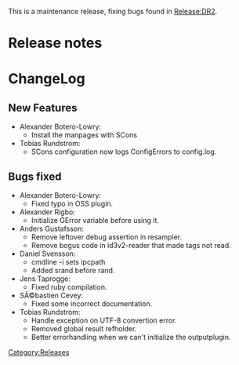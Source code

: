{{Navbar}}

This is a maintenance release, fixing bugs found in [[Release:DR2]].

= Release notes =

= ChangeLog =

==New Features==
* Alexander Botero-Lowry:
** Install the manpages with SCons {{Bug|300}}
* Tobias Rundstrom:
** SCons configuration now logs ConfigErrors to config.log. {{Bug|307}}
==Bugs fixed==
* Alexander Botero-Lowry:
** Fixed typo in OSS plugin. {{Bug|326}}
* Alexander Rigbo:
** Initialize GError variable before using it. {{Bug|318}}
* Anders Gustafsson:
** Remove leftover debug assertion in resampler. {{Bug|314}}
** Remove bogus code in id3v2-reader that made tags not read. {{Bug|293}}
* Daniel Svensson:
** cmdline -i <url> sets ipcpath {{Bug|316}}
** Added srand before rand. {{Bug|315}}
* Jens Taprogge:
** Fixed ruby compilation. {{Bug|294}}
* SÃ©bastien Cevey:
** Fixed some incorrect documentation. {{Bug|308}}
* Tobias Rundstrom:
** Handle exception on UTF-8 convertion error. {{Bug|325}}
** Removed global result refholder. {{Bug|301}}
** Better errorhandling when we can't initialize the outputplugin. {{Bug|296}}


[[Category:Releases]]